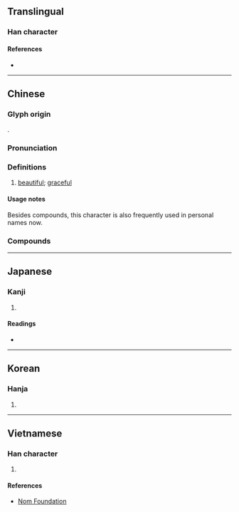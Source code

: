 {{also|姢}}
{{character info}}
==Translingual==

===Han character===
{{Han char|rn=38|rad=女|as=07|sn=10|four=46427|canj=VRB|ids=⿰女肙}}

====References====
* {{Han ref|kx=0262.330|dkj=06321|dj=0529.300|hdz=21052.010|uh=5A1F|ud=23071|bh=AE53|bd=44627}}

----

==Chinese==
{{zh-forms}}

===Glyph origin===
{{Han etym}}
{{Han compound|女|肙|c1=s|c2=p|t1=woman|ls=psc}}.

===Pronunciation===
{{zh-pron
|m=juān
|c=gyun1
|h=pfs=kiên
|md=giŏng
|mn=koan
|mn-t=giang1/giêng1
|mn-t_note=giang1 - Shantou; giêng1 - Chaozhou
|w=
|mc=y
|oc=y
|cat=a
}}

===Definitions===
{{zh-hanzi}}

# {{zh-o}} [[beautiful]]; [[graceful]]

====Usage notes====
Besides compounds, this character is also frequently used in personal names now.

===Compounds===
{{zh-der|娟秀|娟娟}}

----

==Japanese==

===Kanji===
{{ja-kanji|grade=|rs=女07}}

# {{rfdef|ja|sort=女07}}

====Readings====
* {{ja-readings
|goon=えん, けん
|kanon=えん, けん
|kun=あでやか, しなやか, こびる}}

----

==Korean==

===Hanja===
{{ko-hanja|예쁠|연}}

# {{hanja form of|연|[[beautiful]]}}

----

==Vietnamese==

===Han character===
{{vi-readings|reading=Quyên|rs=女07}}

# {{rfdef|vi|sort=女07}}

====References====
* [http://nomfoundation.org/common/nom_details.php?codepoint=5a1f Nom Foundation]